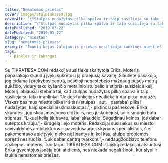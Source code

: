 ```yaml
---
title: "Nematomas priešas"
cover: images/stulpiukssss.jpg
coverAlt: "\"Stulpas nudažytas pilka spalva ir taip susilieja su taku ir aplinka\", - piktinasi moteris."
description: "\"Stulpas nudažytas pilka spalva ir taip susilieja su taku ir aplinka\", - piktinasi moteris."
datePublished: "2019-03-22"
dateModified: "2019-03-22"
category: "miestas" 
slug: "nematomas-priesas"
excerpt: "Žmonių kojas žalojantis priešas nesiliauja kankinęs miestiečių"
tags:
  - pinklės ir žabangai
---
```


Su TIKRATIESA.COM redakcija susisiekė skaitytoja Erika. Moteris papasakojo skaudų įvykį sukrėtusį ją praėjusią savaitę. Šiaulietė pasakojo, jog eidama į prekybos centrą, pėsčioji nepastebėjo maždaug pusės metrų aukščio, vidury tako kyšančio metalinio stulpelio ir stipriai susižeidė kelį. Moterį labiausiai stebina tai, kad stulpas nudažytas pilka spalva ir taip susilieja su taku ir aplinka. “Jokios funkcijos neatlieka ir dar pilkai nudažė. Viskas pas mus mieste pilka ir šitas (stulpas   aut.   pastaba) pilkai nudažytas, kaip specialiai užmaskuotas.”,- piktinosi pašnekovė. Erika skundėsi, jog skausmas buvo didžiulis, nes ji skubėjusi, tai ir smūgio būta stipraus. “Likusį kelią šlubavau, labai skaudėjo. Sugadinau kelnes, jos dabar suteptos krauju.”,- širdgėlą liejo moteris. Redakcijai susisiekus su miesto savivaldybės architektūros ir paveldosaugos skyriaus specialistais, šie pakomentavo apie įvykį nieko nežinantys ir, kol kas, stulpo problemos spręsti nesiruošia. “Juk dabar centrą tvarkom.”,- nedaugžodžiavo telefonu atsiliepusi moteris. Tuo tarpu TIKRATIESA.COM ir laišką redakcijai atsiuntusi Erika gyventojus įspėja būti atidiems, nes niekada negali žinoti, kur slypi ir laukia nematomas priešas.‍